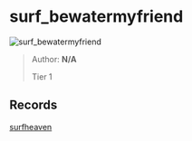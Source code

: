 
# surf_bewatermyfriend

![surf_bewatermyfriend](https://raw.githubusercontent.com/Sayt123/SurfMapPics/Maps-and-bonuses/csgo/surf_bewatermyfriend.jpg)

> Author: **N/A**
>
> Tier 1

## Records

[surfheaven](https://surfheaven.eu/map/surf_bewatermyfriend)
